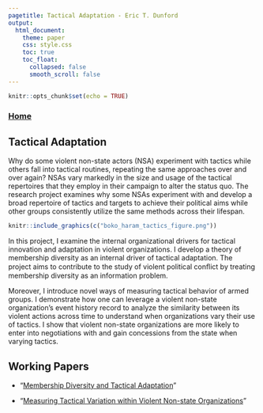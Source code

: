 ```yaml
---
pagetitle: Tactical Adaptation - Eric T. Dunford
output: 
  html_document:
    theme: paper 
    css: style.css
    toc: true
    toc_float:
      collapsed: false
      smooth_scroll: false
---
```


```r
knitr::opts_chunk$set(echo = TRUE)
```

### [Home](http://ericdunford.com/)

## Tactical Adaptation

Why do some violent non-state actors (NSA) experiment with tactics while others fall into tactical routines, repeating the same approaches over and over again? NSAs vary markedly in the size and usage of the tactical repertoires that they employ in their campaign to alter the status quo. The research project examines why some NSAs experiment with and develop a broad repertoire of tactics and targets to achieve their political aims while other groups consistently utilize the same methods across their lifespan.

```r
knitr::include_graphics(c("boko_haram_tactics_figure.png"))
```

In this project, I examine the internal organizational drivers for tactical innovation and adaptation in violent organizations. I develop a theory of membership diversity as an internal driver of tactical adaptation. The project aims to contribute to the study of violent political conﬂict by treating membership diversity as an information problem.

Moreover, I introduce novel ways of measuring tactical behavior of armed groups. I demonstrate how one can leverage a violent non-state organization’s event history record to analyze the similarity between its violent actions across time to understand when organizations vary their use of tactics. I show that violent non-state organizations are more likely to enter into negotiations with and gain concessions from the state when varying tactics. 

## Working Papers

- "<a href="" target="_blank">Membership Diversity and Tactical Adaptation</a>"

- "<a href="" target="_blank">Measuring Tactical Variation within Violent Non-state Organizations</a>"



